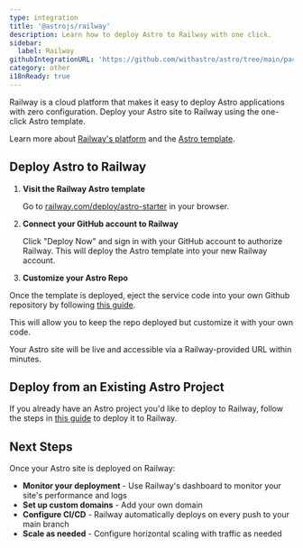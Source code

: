 ```yaml
---
type: integration
title: '@astrojs/railway'
description: Learn how to deploy Astro to Railway with one click.
sidebar:
  label: Railway
githubIntegrationURL: 'https://github.com/withastro/astro/tree/main/packages/integrations/markdoc/'
category: other
i18nReady: true
---
```


Railway is a cloud platform that makes it easy to deploy Astro applications with zero configuration. Deploy your Astro site to Railway using the one-click Astro template.

<ReadMore>Learn more about [Railway's platform](https://railway.com/?utm_medium=integration&utm_source=docs&utm_campaign=astro) and the [Astro template](https://railway.com/deploy/astro-starter?utm_medium=integration&utm_source=docs&utm_campaign=astro).</ReadMore>

## Deploy Astro to Railway

1. **Visit the Railway Astro template**
   
   Go to [railway.com/deploy/astro-starter](https://railway.com/deploy/astro-starter?utm_medium=integration&utm_source=docs&utm_campaign=astro) in your browser.

2. **Connect your GitHub account to Railway**
   
   Click "Deploy Now" and sign in with your GitHub account to authorize Railway. This will deploy the Astro template into your new Railway account.

3. **Customize your Astro Repo**

  Once the template is deployed, eject the service code into your own Github repository by following [this guide](https://docs.railway.com/guides/deploy#eject-from-template-repository?utm_medium=integration&utm_source=docs&utm_campaign=astro).

  This will allow you to keep the repo deployed but customize it with your own code.

  Your Astro site will be live and accessible via a Railway-provided URL within minutes.

## Deploy from an Existing Astro Project

If you already have an Astro project you'd like to deploy to Railway, follow the steps in [this guide](https://docs.railway.com/guides/astro?utm_medium=integration&utm_source=docs&utm_campaign=astro) to deploy it to Railway.

## Next Steps

Once your Astro site is deployed on Railway:

- **Monitor your deployment** - Use Railway's dashboard to monitor your site's performance and logs
- **Set up custom domains** - Add your own domain
- **Configure CI/CD** - Railway automatically deploys on every push to your main branch
- **Scale as needed** - Configure horizontal scaling with traffic as needed
